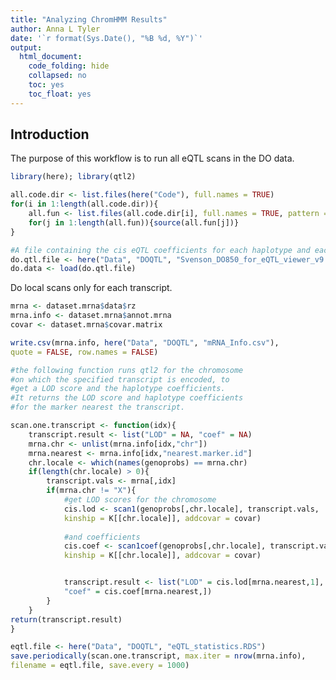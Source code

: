 ```yaml
---
title: "Analyzing ChromHMM Results"
author: Anna L Tyler
date: '`r format(Sys.Date(), "%B %d, %Y")`'
output: 
  html_document:
    code_folding: hide
    collapsed: no
    toc: yes
    toc_float: yes
---
```


## Introduction
The purpose of this workflow is to run all eQTL scans in the DO data.

```r
library(here); library(qtl2)
```

```r
all.code.dir <- list.files(here("Code"), full.names = TRUE)
for(i in 1:length(all.code.dir)){
	all.fun <- list.files(all.code.dir[i], full.names = TRUE, pattern = ".R")
	for(j in 1:length(all.fun)){source(all.fun[j])}
}
```

```r
#A file containing the cis eQTL coefficients for each haplotype and each transcript
do.qtl.file <- here("Data", "DOQTL", "Svenson_DO850_for_eQTL_viewer_v9.RData")
do.data <- load(do.qtl.file)
```

Do local scans only for each transcript.

```r
mrna <- dataset.mrna$data$rz
mrna.info <- dataset.mrna$annot.mrna
covar <- dataset.mrna$covar.matrix

write.csv(mrna.info, here("Data", "DOQTL", "mRNA_Info.csv"), 
quote = FALSE, row.names = FALSE)

#the following function runs qtl2 for the chromosome
#on which the specified transcript is encoded, to 
#get a LOD score and the haplotype coefficients.
#It returns the LOD score and haplotype coefficients
#for the marker nearest the transcript.

scan.one.transcript <- function(idx){
    transcript.result <- list("LOD" = NA, "coef" = NA)
    mrna.chr <- unlist(mrna.info[idx,"chr"])
    mrna.nearest <- mrna.info[idx,"nearest.marker.id"]
    chr.locale <- which(names(genoprobs) == mrna.chr)
    if(length(chr.locale) > 0){
        transcript.vals <- mrna[,idx]
        if(mrna.chr != "X"){
            #get LOD scores for the chromosome
            cis.lod <- scan1(genoprobs[,chr.locale], transcript.vals, 
            kinship = K[[chr.locale]], addcovar = covar)
        
            #and coefficients
            cis.coef <- scan1coef(genoprobs[,chr.locale], transcript.vals, 
            kinship = K[[chr.locale]], addcovar = covar)


            transcript.result <- list("LOD" = cis.lod[mrna.nearest,1], 
            "coef" = cis.coef[mrna.nearest,])
        }
    }
return(transcript.result)
}

eqtl.file <- here("Data", "DOQTL", "eQTL_statistics.RDS")
save.periodically(scan.one.transcript, max.iter = nrow(mrna.info), 
filename = eqtl.file, save.every = 1000)
```